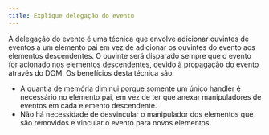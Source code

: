 ```yaml
---
title: Explique delegação do evento
---
```


A delegação do evento é uma técnica que envolve adicionar ouvintes de eventos a um elemento pai em vez de adicionar os ouvintes do evento aos elementos descendentes. O ouvinte será disparado sempre que o evento for acionado nos elementos descendentes, devido à propagação do evento através do DOM. Os benefícios desta técnica são:

-   A quantia de memória diminui porque somente um único handler é necessário no elemento pai, em vez de ter que anexar manipuladores de eventos em cada elemento descendente.
-   Não há necessidade de desvincular o manipulador dos elementos que são removidos e vincular o evento para novos elementos.

